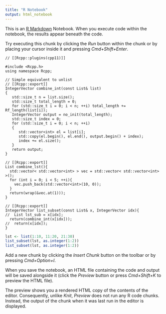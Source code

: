 ```yaml
---
title: "R Notebook"
output: html_notebook
---
```


This is an [R Markdown](http://rmarkdown.rstudio.com) Notebook. When you execute code within the notebook, the results appear beneath the code. 

Try executing this chunk by clicking the *Run* button within the chunk or by placing your cursor inside it and pressing *Cmd+Shift+Enter*. 

```Rcpp

// [[Rcpp::plugins(cpp11)]]

#include <Rcpp.h> 
using namespace Rcpp;

// Simple equivalent to unlist
// [[Rcpp::export]]
IntegerVector combine_int(const List& list)
{
   std::size_t n = list.size();
   std::size_t total_length = 0;
   for (std::size_t i = 0; i < n; ++i) total_length += Rf_length(list[i]);
   IntegerVector output = no_init(total_length);
   std::size_t index = 0;
   for (std::size_t i = 0; i < n; ++i)
   {
      std::vector<int> el = list[i];
      std::copy(el.begin(), el.end(), output.begin() + index);
      index += el.size();
   }
   return output;
}

// [[Rcpp::export]]
List combine_lst(){
  std::vector< std::vector<int> > vec = std::vector< std::vector<int> >();
  for (int i = 0; i < 5; ++i){
    vec.push_back(std::vector<int>(10, 0));
  }
  return(wrap(&vec.at(1)));
}

// [[Rcpp::export]]
IntegerVector list_subset(const List& x, IntegerVector idx){
//  List lst_sub = x[idx];
  return(combine_int(x[idx]));
//  return(x[idx]);
}

```


```r
lst <- list(1:10, 11:20, 21:30)
list_subset(lst, as.integer(1:2))
list_subset(lst, as.integer(1:2))
```
Add a new chunk by clicking the *Insert Chunk* button on the toolbar or by pressing *Cmd+Option+I*.

When you save the notebook, an HTML file containing the code and output will be saved alongside it (click the *Preview* button or press *Cmd+Shift+K* to preview the HTML file). 

The preview shows you a rendered HTML copy of the contents of the editor. Consequently, unlike *Knit*, *Preview* does not run any R code chunks. Instead, the output of the chunk when it was last run in the editor is displayed.

